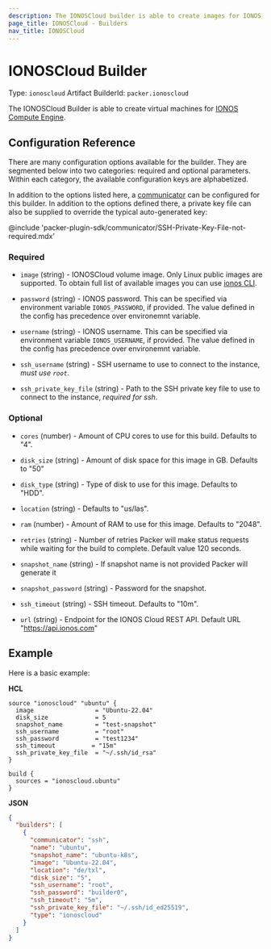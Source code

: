 ```yaml
---
description: The IONOSCloud builder is able to create images for IONOS cloud.
page_title: IONOSCloud - Builders
nav_title: IONOSCloud
---
```


# IONOSCloud Builder

Type: `ionoscloud`
Artifact BuilderId: `packer.ionoscloud`

The IONOSCloud Builder is able to create virtual machines for
[IONOS Compute Engine](https://cloud.ionos.com/compute).

## Configuration Reference

There are many configuration options available for the builder. They are
segmented below into two categories: required and optional parameters. Within
each category, the available configuration keys are alphabetized.

In addition to the options listed here, a
[communicator](/docs/templates/legacy_json_templates/communicator) can be configured for this
builder. In addition to the options defined there, a private key file
can also be supplied to override the typical auto-generated key:

@include 'packer-plugin-sdk/communicator/SSH-Private-Key-File-not-required.mdx'

### Required

- `image` (string) - IONOSCloud volume image. Only Linux public images are
supported. To obtain full list of available images you can use
[ionos CLI](https://github.com/ionos-cloud/ionosctl/blob/master/docs/subcommands/Compute%20Engine/image/list.md#imagelist).

- `password` (string) - IONOS password. This can be specified via
environment variable `IONOS_PASSWORD`, if provided. The value
defined in the config has precedence over environemnt variable.

- `username` (string) - IONOS username. This can be specified via
environment variable `IONOS_USERNAME`, if provided. The value
defined in the config has precedence over environemnt variable.

- `ssh_username` (string) - SSH username to use to connect to the instance, *must use `root`*.

- `ssh_private_key_file` (string) - Path to the SSH private key file to use to connect to the instance, *required for ssh*.

### Optional

- `cores` (number) - Amount of CPU cores to use for this build. Defaults to
"4".

- `disk_size` (string) - Amount of disk space for this image in GB. Defaults
to "50"

- `disk_type` (string) - Type of disk to use for this image. Defaults to
"HDD".

- `location` (string) - Defaults to "us/las".

- `ram` (number) - Amount of RAM to use for this image. Defaults to "2048".

- `retries` (string) - Number of retries Packer will make status requests
while waiting for the build to complete. Default value 120 seconds.

- `snapshot_name` (string) - If snapshot name is not provided Packer will
generate it

- `snapshot_password` (string) - Password for the snapshot.

- `ssh_timeout` (string) - SSH timeout. Defaults to "10m".

<!-- markdown-link-check-disable -->
- `url` (string) - Endpoint for the IONOS Cloud REST API. Default URL
"<https://api.ionos.com>"
<!-- markdown-link-check-enable -->

## Example

Here is a basic example:

**HCL**

```hcl
source "ionoscloud" "ubuntu" {
  image                 = "Ubuntu-22.04"
  disk_size             = 5
  snapshot_name         = "test-snapshot"
  ssh_username          = "root"
  ssh_password          = "test1234"
  ssh_timeout          = "15m"
  ssh_private_key_file  = "~/.ssh/id_rsa"
}

build {
  sources = "ionoscloud.ubuntu"
}
```

**JSON**

```json
{
  "builders": [
    {
      "communicator": "ssh",
      "name": "ubuntu",
      "snapshot_name": "ubuntu-k8s",
      "image": "Ubuntu-22.04",
      "location": "de/txl",
      "disk_size": "5",
      "ssh_username": "root",
      "ssh_password": "builder0",
      "ssh_timeout": "5m",
      "ssh_private_key_file": "~/.ssh/id_ed25519",
      "type": "ionoscloud"
    }
  ]
}
```
